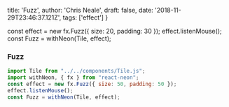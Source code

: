   title: 'Fuzz',
  author: 'Chris Neale',
  draft: false,
  date: '2018-11-29T23:46:37.121Z',
  tags: ['effect']
}

const effect = new fx.Fuzz({ size: 20, padding: 30 });
effect.listenMouse();
const Fuzz = withNeon(Tile, effect);

### Fuzz

```javascript
import Tile from "../../components/Tile.js";
import withNeon, { fx } from "react-neon";
const effect = new fx.Fuzz({ size: 50, padding: 50 });
effect.listenMouse();
const Fuzz = withNeon(Tile, effect);
```

<Fuzz />